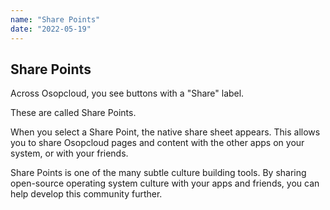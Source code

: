 ```yaml
---
name: "Share Points"
date: "2022-05-19"
---
```


## Share Points

Across Osopcloud, you see buttons with a "Share" label.

These are called Share Points.

When you select a Share Point, the native share sheet appears. This allows you to share Osopcloud pages and content with the other apps on your system, or with your friends.

Share Points is one of the many subtle culture building tools. By sharing open-source operating system culture with your apps and friends, you can help develop this community further.
